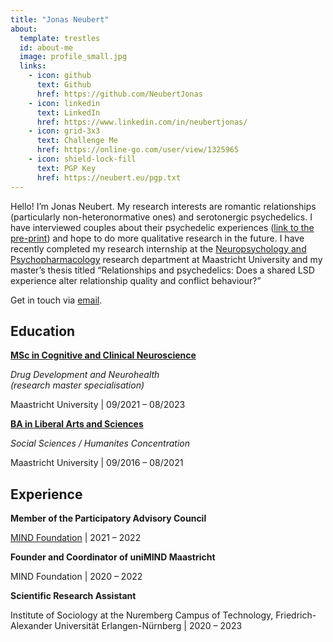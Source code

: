 ```yaml
---
title: "Jonas Neubert"
about:
  template: trestles
  id: about-me
  image: profile_small.jpg
  links:
    - icon: github
      text: Github
      href: https://github.com/NeubertJonas
    - icon: linkedin
      text: LinkedIn
      href: https://www.linkedin.com/in/neubertjonas/
    - icon: grid-3x3
      text: Challenge Me
      href: https://online-go.com/user/view/1325965
    - icon: shield-lock-fill
      text: PGP Key
      href: https://neubert.eu/pgp.txt
---
```


:::{#about-me}

Hello! I'm Jonas Neubert. My research interests are romantic relationships (particularly non-heteronormative ones) and serotonergic psychedelics. I have interviewed couples about their psychedelic experiences ([link to the pre-print](https://doi.org/10.31234/osf.io/pd6r9)) and hope to do more qualitative research in the future. I have recently completed my research internship at the [Neuropsychology and Psychopharmacology](https://www.maastrichtuniversity.nl/research/neuropsychology-and-psychopharmacology) research department at Maastricht University and my master's thesis titled "Relationships and psychedelics: Does a shared LSD experience alter relationship quality and conflict behaviour?"

Get in touch via [email](mailto:jonas@neubert.eu).

## Education

**[MSc in Cognitive and Clinical Neuroscience](https://curriculum.maastrichtuniversity.nl/education/master/research-master-cognitive-and-clinical-neuroscience-specialisation-drug-development)**

*Drug Development and Neurohealth*\
*(research master specialisation)*

Maastricht University | 09/2021 -- 08/2023

**[BA in Liberal Arts and Sciences](https://curriculum.maastrichtuniversity.nl/education/bachelor/university-college-maastricht)**

*Social Sciences / Humanites Concentration*

Maastricht University \| 09/2016 -- 08/2021

## Experience

**Member of the Participatory Advisory Council**

[MIND Foundation](https://mind-foundation.org) \| 2021 -- 2022

**Founder and Coordinator of uniMIND Maastricht**

MIND Foundation \| 2020 -- 2022

**Scientific Research Assistant**

Institute of Sociology at the Nuremberg Campus of Technology, Friedrich-Alexander Universität Erlangen-Nürnberg \| 2020 -- 2023

:::
